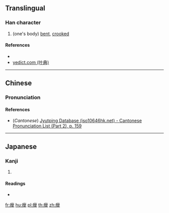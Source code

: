 {{character info/new}}
==Translingual==

===Han character===
{{Han char|rn=104|rad=疒|as=23|sn=28|four=|canj=KVFQ|ids=⿸疒攣}}

# (one's body) [[bent]], [[crooked]]

====References====
* {{Han ref|kx=0783.260|dkj=22653|dj=1193.070|hdz=42705.160|uh=7674|ud=30324}}
* [http://yedict.com/htm/76/7674.htm yedict.com (叶典)]

----

==Chinese==
{{zh-forms}}

===Pronunciation===
{{zh-pron
|m=luán
|c=lyun4
|mc=
|oc=
|cat=a
}}

====References====
* (''Cantonese'') [http://www.iso10646hk.net/jp/document/download.jsp Jyutping Database (iso10646hk.net) - Cantonese Pronunciation List (Part 2), p. 159]

----

==Japanese==

===Kanji===
{{ja-kanji|grade=|rs=疒23}}

# {{defn|lang=ja|sort=疒23}}

====Readings====
* {{ja-readings|on=[[れん]] (ren)|kun=[[やせる]] (yaseru), [[やむ]] (yamu)|nanori=}}

[[fr:癴]]
[[hu:癴]]
[[pl:癴]]
[[th:癴]]
[[zh:癴]]